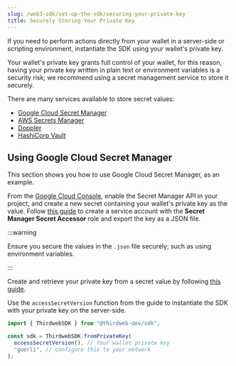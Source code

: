 ---
slug: /web3-sdk/set-up-the-sdk/securing-your-private-key
title: Securely Storing Your Private Key
---


If you need to perform actions directly from your wallet in a server-side or scripting environment,
instantiate the SDK using your wallet's private key.

Your wallet's private key grants full control of your wallet, for this reason,
having your private key written in plain text or environment variables is a security risk; we recommend
using a secret management service to store it securely.

There are many services available to store secret values:

- [Google Cloud Secret Manager](https://cloud.google.com/secret-manager)
- [AWS Secrets Manager](https://aws.amazon.com/secrets-manager/)
- [Doppler](https://www.doppler.com/)
- [HashiCorp Vault](https://www.vaultproject.io/)

## Using Google Cloud Secret Manager

This section shows you how to use Google Cloud Secret Manager, as an example.

From the [Google Cloud Console](https://cloud.google.com/secret-manager), enable the Secret Manager API in your project,
and create a new secret containing your wallet's private key as the value. Follow [this guide](https://cloud.google.com/docs/authentication/getting-started#creating_a_service_account)
to create a service account with the **Secret Manager Secret Accessor** role and export the key as a JSON file.

:::warning

Ensure you secure the values in the `.json` file securely; such as using environment variables.

:::

Create and retrieve your private key from a secret value by following [this guide](https://cloud.google.com/secret-manager/docs/creating-and-accessing-secrets).

Use the `accessSecretVersion` function from the guide to instantiate the SDK with your private key on the server-side.

```jsx
import { ThirdwebSDK } from "@thirdweb-dev/sdk";

const sdk = ThirdwebSDK.fromPrivateKey(
  accessSecretVersion(), // Your wallet private key
  "goerli", // configure this to your network
);
```

